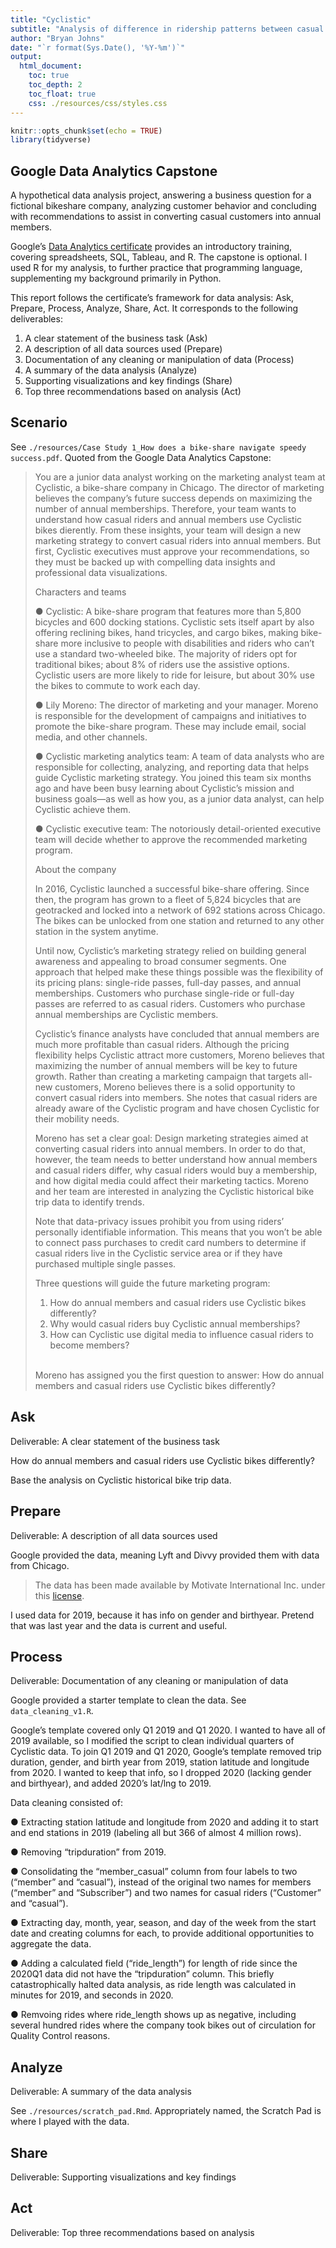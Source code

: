 ```yaml
---
title: "Cyclistic"
subtitle: "Analysis of difference in ridership patterns between casual and member customers"
author: "Bryan Johns"
date: "`r format(Sys.Date(), '%Y-%m')`"
output:
  html_document:
    toc: true
    toc_depth: 2
    toc_float: true
    css: ./resources/css/styles.css
---
```


```r
knitr::opts_chunk$set(echo = TRUE)
library(tidyverse)
```

## Google Data Analytics Capstone

A hypothetical data analysis project, answering a business question for a fictional bikeshare company, analyzing customer behavior and concluding with recommendations to assist in converting casual customers into annual members.

Google's [Data Analytics certificate](https://www.coursera.org/professional-certificates/google-data-analytics) provides an introductory training, covering spreadsheets, SQL, Tableau, and R. The capstone is optional. I used R for my analysis, to further practice that programming language, supplementing my background primarily in Python.

This report follows the certificate's framework for data analysis: Ask, Prepare, Process, Analyze, Share, Act. It corresponds to the following deliverables:

1. A clear statement of the business task (Ask)
2. A description of all data sources used (Prepare)
3. Documentation of any cleaning or manipulation of data (Process)
4. A summary of the data analysis (Analyze)
5. Supporting visualizations and key findings (Share)
6. Top three recommendations based on analysis (Act)

## Scenario

See `./resources/Case Study 1_How does a bike-share navigate speedy success.pdf`. Quoted from the Google Data Analytics Capstone:

<blockquote>You are a junior data analyst working on the marketing analyst team at Cyclistic, a bike-share
company in Chicago. The director of marketing believes the company’s future success
depends on maximizing the number of annual memberships. Therefore, your team wants to
understand how casual riders and annual members use Cyclistic bikes dierently. From these
insights, your team will design a new marketing strategy to convert casual riders into annual
members. But first, Cyclistic executives must approve your recommendations, so they must be
backed up with compelling data insights and professional data visualizations.

Characters and teams

● Cyclistic: A bike-share program that features more than 5,800 bicycles and 600
docking stations. Cyclistic sets itself apart by also offering reclining bikes, hand
tricycles, and cargo bikes, making bike-share more inclusive to people with disabilities
and riders who can’t use a standard two-wheeled bike. The majority of riders opt for
traditional bikes; about 8% of riders use the assistive options. Cyclistic users are more
likely to ride for leisure, but about 30% use the bikes to commute to work each day.

● Lily Moreno: The director of marketing and your manager. Moreno is responsible for
the development of campaigns and initiatives to promote the bike-share program.
These may include email, social media, and other channels.

● Cyclistic marketing analytics team: A team of data analysts who are responsible for
collecting, analyzing, and reporting data that helps guide Cyclistic marketing strategy.
You joined this team six months ago and have been busy learning about Cyclistic’s
mission and business goals—as well as how you, as a junior data analyst, can help
Cyclistic achieve them.

● Cyclistic executive team: The notoriously detail-oriented executive team will decide
whether to approve the recommended marketing program.

About the company

In 2016, Cyclistic launched a successful bike-share offering. Since then, the program has grown
to a fleet of 5,824 bicycles that are geotracked and locked into a network of 692 stations across
Chicago. The bikes can be unlocked from one station and returned to any other station in the
system anytime.

Until now, Cyclistic’s marketing strategy relied on building general awareness and appealing to
broad consumer segments. One approach that helped make these things possible was the
flexibility of its pricing plans: single-ride passes, full-day passes, and annual memberships.
Customers who purchase single-ride or full-day passes are referred to as casual riders.
Customers who purchase annual memberships are Cyclistic members.

Cyclistic’s finance analysts have concluded that annual members are much more profitable
than casual riders. Although the pricing flexibility helps Cyclistic attract more customers,
Moreno believes that maximizing the number of annual members will be key to future growth.
Rather than creating a marketing campaign that targets all-new customers, Moreno believes
there is a solid opportunity to convert casual riders into members. She notes that casual riders
are already aware of the Cyclistic program and have chosen Cyclistic for their mobility needs.

Moreno has set a clear goal: Design marketing strategies aimed at converting casual riders into
annual members. In order to do that, however, the team needs to better understand how
annual members and casual riders differ, why casual riders would buy a membership, and how
digital media could affect their marketing tactics. Moreno and her team are interested in
analyzing the Cyclistic historical bike trip data to identify trends.

Note that data-privacy issues prohibit you from using riders’ personally identifiable information.
This means that you won’t be able to connect pass purchases to credit card numbers to
determine if casual riders live in the Cyclistic service area or if they have purchased multiple
single passes.

Three questions will guide the future marketing program:

1. How do annual members and casual riders use Cyclistic bikes differently?
2. Why would casual riders buy Cyclistic annual memberships?
3. How can Cyclistic use digital media to influence casual riders to become members?
<br><br>

Moreno has assigned you the first question to answer: How do annual members and casual
riders use Cyclistic bikes differently?
</blockquote>

## Ask

Deliverable: A clear statement of the business task

How do annual members and casual riders use Cyclistic bikes differently? 

Base the analysis on Cyclistic historical bike trip data.

## Prepare

Deliverable: A description of all data sources used

Google provided the data, meaning Lyft and Divvy provided them with data from Chicago.

> The data has been made available by Motivate International Inc. under this [license](https://divvybikes.com/data-license-agreement).

I used data for 2019, because it has info on gender and birthyear. Pretend that was last year and the data is current and useful.

## Process

Deliverable: Documentation of any cleaning or manipulation of data

Google provided a starter template to clean the data. See `data_cleaning_v1.R`.

Google's template covered only Q1 2019 and Q1 2020. I wanted to have all of 2019 available, so I modified the script to clean individual quarters of Cyclistic data. To join Q1 2019 and Q1 2020, Google's template removed trip duration, gender, and birth year from 2019, station latitude and longitude from 2020. I wanted to keep that info, so I dropped 2020 (lacking gender and birthyear), and added 2020's lat/lng to 2019.

Data cleaning consisted of:

● Extracting station latitude and longitude from 2020 and adding it to start and end stations in 2019 (labeling all but 366 of almost 4 million rows).

● Removing "tripduration" from 2019.

● Consolidating the "member_casual" column from four labels to two ("member" and "casual"), instead of the original two names for members ("member" and "Subscriber") and two names for casual riders ("Customer" and "casual").

● Extracting day, month, year, season, and day of the week from the start date and creating columns for each, to provide additional opportunities to aggregate the data.

● Adding a calculated field ("ride_length") for length of ride since the 2020Q1 data did not have
the "tripduration" column. This briefly catastrophically halted data analysis, as ride length was calculated in minutes for 2019, and seconds in 2020.

● Remvoing rides where ride_length shows up as negative, including several hundred rides where the company took bikes out of circulation for Quality Control reasons.

## Analyze

Deliverable: A summary of the data analysis

See `./resources/scratch_pad.Rmd`. Appropriately named, the Scratch Pad is where I played with the data.

## Share

Deliverable: Supporting visualizations and key findings

## Act

Deliverable: Top three recommendations based on analysis
